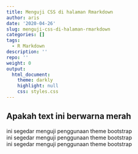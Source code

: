```yaml
---
title: Menguji CSS di halaman Rmarkdown
author: aris
date: '2020-04-26'
slug: menguji-css-di-halaman-rmarkdown
categories: []
tags:
  - R Markdown
description: ''
repo: ''
weight: 0
output:
  html_document:
    theme: darkly
    highlight: null
    css: styles.css
---
```



## Apakah text ini berwarna merah  
ini segedar menguji penggunaan theme bootstrap  
ini segedar menguji penggunaan theme bootstrap  
ini segedar menguji penggunaan theme bootstrap
